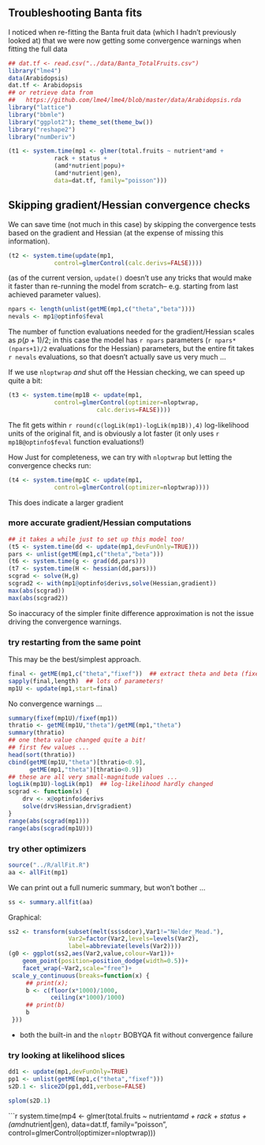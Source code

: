 ## Troubleshooting Banta fits

I noticed when re-fitting the Banta fruit data (which I hadn't
previously looked at) that we were now getting some convergence
warnings when fitting the full data

```r
## dat.tf <- read.csv("../data/Banta_TotalFruits.csv")
library("lme4")
data(Arabidopsis)
dat.tf <- Arabidopsis
## or retrieve data from
##   https://github.com/lme4/lme4/blob/master/data/Arabidopsis.rda
library("lattice")
library("bbmle")
library("ggplot2"); theme_set(theme_bw())
library("reshape2")
library("numDeriv")
```

```r
(t1 <- system.time(mp1 <- glmer(total.fruits ~ nutrient*amd +
             rack + status +
             (amd*nutrient|popu)+
             (amd*nutrient|gen),
             data=dat.tf, family="poisson")))
```

## Skipping gradient/Hessian convergence checks

We can save time (not much in this case) by skipping the convergence tests
based on the gradient and Hessian
(at the expense of missing this information).

```r
(t2 <- system.time(update(mp1,
             control=glmerControl(calc.derivs=FALSE))))
```
(as of the current version, `update()` doesn't use any tricks
that would make it faster than re-running the model
from scratch-- e.g. starting from
last achieved parameter values).

```r
npars <- length(unlist(getME(mp1,c("theta","beta"))))
nevals <- mp1@optinfo$feval
```
The number of function evaluations 
needed for the gradient/Hessian scales as $p(p+1)/2$; in 
this case the model has `r npars` parameters
(`r npars*(npars+1)/2` evaluations for the Hessian)
parameters, but the entire fit takes
`r nevals` evaluations, so that doesn't actually save us very much ...

If we use `nloptwrap` *and* shut off the Hessian checking, we
can speed up quite a bit:
```r
(t3 <- system.time(mp1B <- update(mp1,
             control=glmerControl(optimizer=nloptwrap,
                         calc.derivs=FALSE))))
```
The fit gets within `r round(c(logLik(mp1)-logLik(mp1B)),4)` 
log-likelihood units of the original fit, and is obviously
a lot faster (it only uses `r mp1B@optinfo$feval` function
evaluations!)

How 
Just for completeness, we can try with `nloptwrap` but
letting the convergence checks run:
```r
(t4 <- system.time(mp1C <- update(mp1,
             control=glmerControl(optimizer=nloptwrap))))
```
This does indicate a larger gradient

### more accurate gradient/Hessian computations

```r
## it takes a while just to set up this model too!
(t5 <- system.time(dd <- update(mp1,devFunOnly=TRUE)))
pars <- unlist(getME(mp1,c("theta","beta")))
(t6 <- system.time(g <- grad(dd,pars)))
(t7 <- system.time(H <- hessian(dd,pars)))
scgrad <- solve(H,g)
scgrad2 <- with(mp1@optinfo$derivs,solve(Hessian,gradient))
max(abs(scgrad))
max(abs(scgrad2))
```

So inaccuracy of the simpler finite difference approximation is not the
issue driving the convergence warnings.

### try restarting from the same point

This may be the best/simplest approach.

```r
final <- getME(mp1,c("theta","fixef"))  ## extract theta and beta (fixed)
sapply(final,length)  ## lots of parameters!
mp1U <- update(mp1,start=final)
```
No convergence warnings ...

```r
summary(fixef(mp1U)/fixef(mp1))
thratio <- getME(mp1U,"theta")/getME(mp1,"theta")
summary(thratio)
## one theta value changed quite a bit!
## first few values ...
head(sort(thratio))
cbind(getME(mp1U,"theta")[thratio<0.9],
      getME(mp1,"theta")[thratio<0.9])
## these are all very small-magnitude values ...      
logLik(mp1U)-logLik(mp1)  ## log-likelihood hardly changed
scgrad <- function(x) {
    drv <- x@optinfo$derivs
    solve(drv$Hessian,drv$gradient)
}
range(abs(scgrad(mp1)))
range(abs(scgrad(mp1U)))
```

### try other optimizers

```r
source("../R/allFit.R")
aa <- allFit(mp1)
```

We can print out a full numeric summary, but won't bother ...
```r
ss <- summary.allfit(aa)
```

Graphical:
```r
ss2 <- transform(subset(melt(ss$sdcor),Var1!="Nelder_Mead."),
                 Var2=factor(Var2,levels=levels(Var2),
                 label=abbreviate(levels(Var2))))
(g0 <- ggplot(ss2,aes(Var2,value,colour=Var1))+
    geom_point(position=position_dodge(width=0.5))+
    facet_wrap(~Var2,scale="free")+
 scale_y_continuous(breaks=function(x) {
     ## print(x);
     b <- c(floor(x*1000)/1000,
            ceiling(x*1000)/1000)
     ## print(b)
     b
 }))
```

* both the built-in and the `nloptr` BOBYQA fit without convergence failure

### try looking at likelihood slices

```r
dd1 <- update(mp1,devFunOnly=TRUE)
pp1 <- unlist(getME(mp1,c("theta","fixef")))
s2D.1 <- slice2D(pp1,dd1,verbose=FALSE)
```

```r
splom(s2D.1)
```

```r
system.time(mp4 <- glmer(total.fruits ~ nutrient*amd +
             rack + status +
             (amd*nutrient|gen),
             data=dat.tf, family="poisson",
                         control=glmerControl(optimizer=nloptwrap)))
